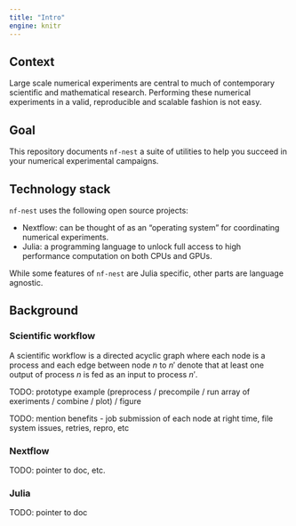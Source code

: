 ```yaml
---
title: "Intro"
engine: knitr
---
```


## Context

Large scale numerical experiments are central to much of contemporary scientific and mathematical research. Performing these numerical experiments in a valid, reproducible and scalable fashion is not easy. 


## Goal

This repository documents `nf-nest` a suite of utilities to help you succeed in your 
numerical experimental campaigns. 


## Technology stack

`nf-nest` uses the following open source projects:

- Nextflow: can be thought of as an "operating system" for coordinating numerical experiments. 
- Julia: a programming language to unlock full access to high performance computation on both CPUs and GPUs. 

While some features of `nf-nest` are Julia specific, other parts are language agnostic. 


## Background

### Scientific workflow

A scientific workflow is a directed acyclic graph where each node is a process and each edge 
between node $n$ to $n'$
denote that at least one output of process $n$ is fed as an input to process $n'$. 

TODO: prototype example (preprocess / precompile / run array of exeriments / combine / plot) / figure

TODO: mention benefits - job submission of each node at right time, file system issues, retries, repro, etc 


### Nextflow

TODO: pointer to doc, etc. 


### Julia 

TODO: pointer to doc